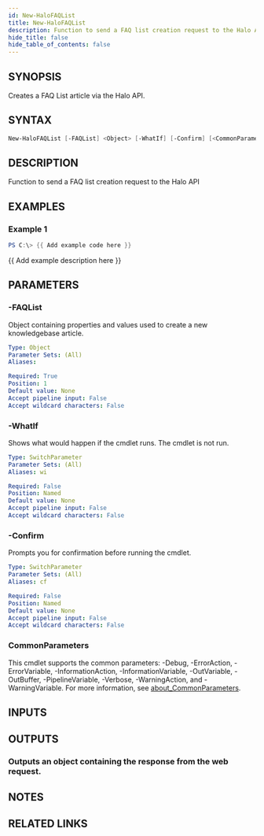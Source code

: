 ```yaml
---
id: New-HaloFAQList
title: New-HaloFAQList
description: Function to send a FAQ list creation request to the Halo API
hide_title: false
hide_table_of_contents: false
---
```


## SYNOPSIS

Creates a FAQ List article via the Halo API.

## SYNTAX

```powershell
New-HaloFAQList [-FAQList] <Object> [-WhatIf] [-Confirm] [<CommonParameters>]
```

## DESCRIPTION

Function to send a FAQ list creation request to the Halo API

## EXAMPLES

### Example 1

```powershell
PS C:\> {{ Add example code here }}
```

{{ Add example description here }}

## PARAMETERS

### -FAQList

Object containing properties and values used to create a new knowledgebase article.

```yaml
Type: Object
Parameter Sets: (All)
Aliases:

Required: True
Position: 1
Default value: None
Accept pipeline input: False
Accept wildcard characters: False
```

### -WhatIf

Shows what would happen if the cmdlet runs.
The cmdlet is not run.

```yaml
Type: SwitchParameter
Parameter Sets: (All)
Aliases: wi

Required: False
Position: Named
Default value: None
Accept pipeline input: False
Accept wildcard characters: False
```

### -Confirm

Prompts you for confirmation before running the cmdlet.

```yaml
Type: SwitchParameter
Parameter Sets: (All)
Aliases: cf

Required: False
Position: Named
Default value: None
Accept pipeline input: False
Accept wildcard characters: False
```

### CommonParameters

This cmdlet supports the common parameters: -Debug, -ErrorAction, -ErrorVariable, -InformationAction, -InformationVariable, -OutVariable, -OutBuffer, -PipelineVariable, -Verbose, -WarningAction, and -WarningVariable. For more information, see [about_CommonParameters](http://go.microsoft.com/fwlink/?LinkID=113216).

## INPUTS

## OUTPUTS

### Outputs an object containing the response from the web request.

## NOTES

## RELATED LINKS
